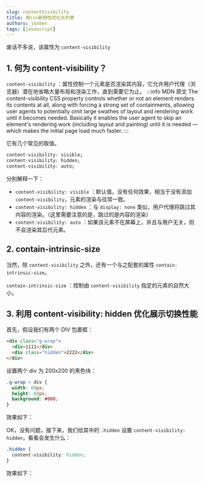 ```yaml
---
slug: contentVisibility
title: 用css新特性优化长列表
authors: jonben
tags: [javascript]
---
```


废话不多说，该属性为 `content-visibility`

## 1. 何为 content-visibility？

`content-visibility` ：属性控制一个元素是否渲染其内容，它允许用户代理（浏览器）潜在地省略大量布局和渲染工作，直到需要它为止。
:::info MDN 原文
The content-visibility CSS property controls whether or not an element renders its contents at all, along with forcing a strong set of containments, allowing user agents to potentially omit large swathes of layout and rendering work until it becomes needed. Basically it enables the user agent to skip an element's rendering work (including layout and painting) until it is needed — which makes the initial page load much faster.
:::

它有几个常见的取值。
```CSS
content-visibility: visible;
content-visibility: hidden;
content-visibility: auto;
```

分别解释一下：
* `content-visibility: visible` ：默认值，没有任何效果，相当于没有添加 `content-visibility`，元素的渲染与往常一致。
* `content-visibility: hidden` ：与 `display: none` 类似，用户代理将跳过其内容的渲染。（这里需要注意的是，跳过的是内容的渲染）
* `content-visibility: auto` ：如果该元素不在屏幕上，并且与用户无关，则不会渲染其后代元素。

## 2. contain-intrinsic-size

当然，除 `content-visibility` 之外，还有一个与之配套的属性 `contain-intrinsic-size`。

`contain-intrinsic-size` ：控制由 `content-visibility` 指定的元素的自然大小。

## 3. 利用 content-visibility: hidden 优化展示切换性能

首先，假设我们有两个 DIV 包裹框：

```html
<div class="g-wrap">
  <div>1111</div>
  <div class="hidden">2222</div>
</div>
```
设置两个 div 为 200x200 的黑色块：
```CSS
.g-wrap > div {
  width: 60px;
  height: 60px;
  background: #000;
}
```


效果如下：

<RenderHtml/>

OK，没有问题，接下来，我们给其中的 `.hidden` 设置 `content-visibility: hidden`，看看会发生什么：
```CSS
.hidden {
  content-visibility: hidden;
}
```
效果如下：

<RenderHtml hidden="hidden"/>

注意，仔细看效果，这里添加了 `content-visibility: hidden` 之后，**消失的只是添加了该元素的 `div` 的子元素消失不见，而父元素本身及其样式，还是存在页面上的。**

如果我们去掉设置了 `content-visibility: hidden` 的元素本身的 `width`、`height`、`padding`、`margin` 等属性，则元素看上去就如同设置了 `display: none` 一般，在页面上消失不见了。

那么，`content-visibility: hidden` 的作用是什么呢？

设置了 `content-visibility: hidden` 的元素，**其元素的子元素将被隐藏，但是，它的渲染状态将会被缓存**。所以，当 `content-visibility: hidden` 被移除时，用户代理无需重头开始渲染它和它的子元素。

因此，如果我们将这个属性应用在一些一开始需要被隐藏，但是其后在页面的某一时刻需要被渲染，或者是一些需要被频繁切换显示、隐藏状态的元素上，其渲染效率将会有一个非常大的提升。

## 4. 利用 content-visibility: auto 实现懒加载或虚拟列表

OK，接下来是 `content-visibility` 的核心用法，利用 `auto` 属性值。

`content-visibility: auto` 的作用是，如果该元素不在屏幕上，并且与用户无关，则不会渲染其后代元素。是不是与 `LazyLoad` 非常类似。

我们来看这样一个 DEMO ，了解其作用：

假设，我们存在这样一个 HTML 结构，含有大量的文本内容：

```HTML
<div class="g-wrap">
    <div class="paragraph">...</div>
    // ... 包含了 N 个 paragraph
    <div class="paragraph">...</div>
</div>
```
每个 `.paragraph` 的内容如下
```HTML
Lorem Start!
Lorem ipsum dolor sit amet consectetur adipisicing elit.Nonvitae voluptates maxime solutaimpedit doloremque atque quasi dignissimosdelectus distinctio aut commodieaque nostrum maiores nulla! Ipsum voluptatibus alias suscipit!
Lorem ipsum dolor sit amet consectetur adipisicingelit.Non vitae voluptates maxime solutaimpedit doloremque atque quasi dignissimos,delectus distinctio aut commodi eaque nostrum maiores nulla! Ipsum voluptatibus alias suscipit!
Lorem End!
```

因此，整个的页面看起来就是这样的：


![image](./img/content.visibility.1.gif)

由于，我们没有对页面内容进行任何处理，因此，所有的 `.paragraph` 在页面刷新的一瞬间，都会进行渲染，看到的效果就如上所示。

当然，现代浏览器愈加趋于智能，基于这种场景，其实我们非常希望对于仍未看到，仍旧未滚动到的区域，可以延迟加载，只有到我们需要展示、滚动到该处时，页面内容才进行渲染。

基于这种场景，`content-visibility: auto` 就应运而生了，它允许浏览器对于设置了该属性的元素进行判断，如果该元素当前不处于视口内，则不渲染该元素。

我们基于上述的代码，只需要最小化，添加这样一段代码：
```CSS
.paragraph {
  content-visibility: auto;
}
```
再看看效果，仔细观察右侧的滚动条：

![image](./img/content.visibility.2.png)

可能你还没意识到发生了什么，我们对比下添加了 `content-visibility: auto` 和没有添加 `content-visibility: auto` 的两种效果下文本的整体高度：


![image](./img/content.visibility.3.png)

有着非常明显的差异，这是因为，设置了 `content-visibility: auto` 的元素，在非可视区域内，目前并没有被渲染，因此，右侧内容的高度其实是比正常状态下少了一大截的。

我们实际开始进行滚动，看看会发生什么：

![image](./img/content.visibility.4.gif)

由于下方的元素在滚动的过程中，出现在视口范围内才被渲染，因此，滚动条出现了明显的飘忽不定的抖动现象。（当然这也是使用了 `content-visibility: auto` 的一个小问题之一），不过明显可以看出，这与我们通常使用 JavaScript 实现的懒加载或者延迟加载非常类似。

当然，与懒加载不同的是，在向下滚动的过程中，上方消失的已经被渲染过且消失在视口的元素，也会因为消失在视口中，重新被隐藏。因此，即便页面滚动到最下方，整体的滚动条高度还是没有什么变化的。


## 5. 利用 contain-intrinsic-size 解决滚动条抖动问题

从上面的例子，也能看到，在利用 `content-visibility: auto` 处理长文本、长列表的时候。在滚动页面的过程中，滚动条一直在抖动，这不是一个很好的体验。

好在，规范制定者也发现了这个问题。这里我们可以使用另外一个 `CSS` 属性，也就是文章一开头提到的另外一个属性 `contain-intrinsic-size` 来解决这个问题。

:::info MDN
`contain-intrinsic-size` ：控制由 `content-visibility` 指定的元素的自然大小。
:::

什么意思呢？还是上面的例子
```HTML
<div class="g-wrap">
  <div class="paragraph">...</div>
  // ... 包含了 N 个 paragraph
  <div class="paragraph">...</div>
</div>
```
如果我们不使用 `contain-intrinsic-size`，只对视口之外的元素使用 `content-visibility: auto`，那么视口外的元素高度通常就为 0。导致实际的滚动效果，滚动条就是抖动的。

所以，我们可以同时利用上 `contain-intrinsic-size`，如果能准确知道设置了 `content-visibility: auto` 的元素在渲染状态下的高度，就填写对应的高度。如果如法准确知道高度，也可以填写一个大概的值：

```CSS
.paragraph {
  content-visibility: auto;
  contain-intrinsic-size: 320px;
}
```
如此之后，浏览器会给未被实际渲染的视口之外的 `.paragraph` 元素一个高度，避免出现滚动条抖动的现象：

![image](./img/content.visibility.5.gif)

## 6.content-visibility 的一些其他问题

目前兼容性还是比较惨淡的，需要再等待一段时间。当然，由于该属性属于渐进增强一类的功能，即便失效，也完全不影响页面本身的展示。
同时，也有一些同学表示，利用 `content-visibility: auto` 只能解决部分场景，在海量 DOM 的场景下的实际效果，还有待进一步的实测。真正运用的时候，多做对比，再做取舍。
当然，现代浏览器已经越来越智能，类似 `content-visibility` 功能的属性也越来越多，我们在性能优化的路上有了更多选择，总归是一件好事。
